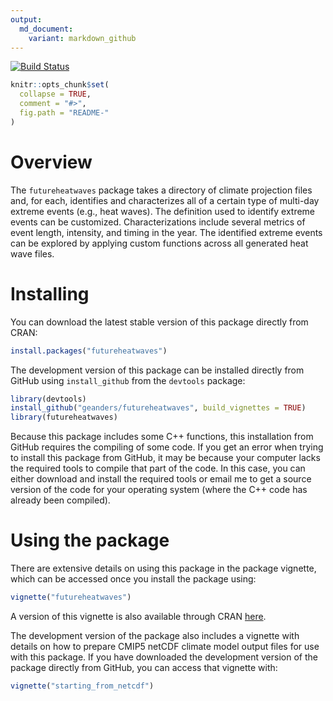 ```yaml
---
output:
  md_document:
    variant: markdown_github
---
```


<!-- README.md is generated from README.Rmd. Please edit that file -->

[![Build Status](https://travis-ci.org/geanders/futureheatwaves.svg?branch=master)](https://travis-ci.org/geanders/futureheatwaves)

```r
knitr::opts_chunk$set(
  collapse = TRUE,
  comment = "#>",
  fig.path = "README-"
)
```

# Overview 

The `futureheatwaves` package takes a directory of climate projection files and, for each, identifies and characterizes all of a certain type of multi-day extreme events (e.g., heat waves). The definition used to identify extreme events can be customized. Characterizations include several metrics of event length, intensity, and timing in the year. The identified extreme events can be explored by applying custom functions across all generated heat wave files.

# Installing

You can download the latest stable version of this package directly from CRAN: 

```r
install.packages("futureheatwaves")
```

The development version of this package can be installed directly from GitHub using `install_github` from the `devtools` package: 

```r
library(devtools)
install_github("geanders/futureheatwaves", build_vignettes = TRUE)
library(futureheatwaves)
```

Because this package includes some C++ functions, this installation from GitHub requires the compiling of some code. If you get an error when trying to install this package from GitHub, it may be because your computer lacks the required tools to compile that part of the code. In this case, you can either download and install the required tools or email me to get a source version of the code for your operating system (where the C++ code has already been compiled). 

# Using the package

There are extensive details on using this package in the package vignette, which can be accessed once you install the package using: 

```r
vignette("futureheatwaves")
```

A version of this vignette is also available through CRAN [here](https://cran.r-project.org/web/packages/futureheatwaves/vignettes/futureheatwaves.html).

The development version of the package also includes a vignette with details on how to prepare CMIP5 netCDF climate model output files for use with this package. If you have downloaded the development version of the package directly from GitHub, you can access that vignette with: 

```r
vignette("starting_from_netcdf")
```

